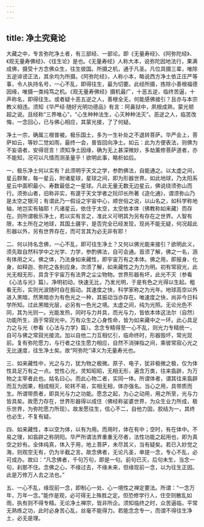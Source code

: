 ```yaml
---
---
---
```

title: 净土究竟论
---




大藏之中，专言弥陀净土者，有三部经、一部论。即《无量寿经》、《阿弥陀经》、《观无量寿佛经》、《往生论》是也。《无量寿经》人称大本，说弥陀因地法行，果满成佛，摄受十方念佛众生，往生彼国。所摄之机，通于凡圣。凡位具摄三辈，唯除五逆诽谤正法，其余均为所摄。《阿弥陀经》，人称小本，略说西方净土依正庄严等事，令人执持名号，一心不乱，即得往生，最为切要。此经所摄，拣除小善根福德因缘，唯摄一类纯笃之机。《观无量寿佛经》摄机最广，十恶五逆，临终苦逼，十声称名，即得往生。或者疑十恶五逆之人，善根全无，何能感佛接引？且亦与本宗教义相违。须知《华严经·随好光明功德品》有言：阿鼻狱中，夙根成熟，蒙光顿超之说。且经称“三界唯心”，“心生种种法生，心灭种种法灭”。恶逆之人，临苦改悔，一念回心，已与佛心相应，其蒙光接，了了何疑。

净土一宗，确属三根普被。极乐国土，多为一生补处之不退转菩萨。华严会上，菩萨如云，等妙二觉如雨，最终一会，普皆回向净土。如云：此为方便表法，则佛为不妄语者，安得诳言！须知净土因缘，确为无上甚深微妙，多劫薰修菩萨道者，亦不能知，况可以凡情而测圣量乎！欲明此事，略析如后。

一、极乐净土何以实有？此须明乎天文之学，参酌佛法，自能通之。以太虚之间，星云群聚，每一星云，附诸星球，星球之间，即为形器世界。如此地球，乃太阳系星云中面积最小、寿数最低之一星球。凡此无量无数无边星云，佛说绕须弥山而行。须弥山者，旧称非实，有邃于天文学者之阮印长所著《造化通》，谓须弥山乃是太空之银河；有谓此乃一假设之宇宙中心，顺世俗之说，以山名之，如科学称地轴，地岂实有轴耶！凡诸星云，依住于太空，太空依本体（佛教称如来藏）而存在。则所谓极乐净土，若以实有言之，准此义可明其为另有存在之世界。人智有限，本土所在之地球，其国土疆宇，是否完全已经发现，现尚不能无疑，何况超此形器以外，另有世界存在，而可言其为必无非有耶！

二、何以持名念佛，一心不乱，即可往生净土？又何以佛光能来接引？欲明此义，须先取自然科学中之光学、力学，参酌佛法，自可会通。首须了解，佛之一名，涵有体用之义。佛之体，乃法身如来藏性，即宇宙万有之本体。佛之用，即报身、化身，如释迦、弥陀之各别应身。次须了解，如来藏性之为力为明。初有常寂光，此光无相无形，具含于宇宙万有法界之尘尘物物。世界形器有坏，此光不灭（参看《心法与光》篇）。净明初动，快速无比，乃发光明，于是有色之光得以生起。粗看无形，实则光波随时自在振动。其速度之快，科学家称之为光年。地球高空以外进入黑暗，然黑暗亦为有色光之一种，其振动当亦存在。唯速度之快，尚非今日科学所知。过此黑暗光层，必另有一色光之境。太虚之间，纯为光照。无论光色不同，其为光则一。光能发热，同时与力并具，而光与力，皆依本体这法尔（自然）功能所生，涵于常寂光中。万有众生之心身性命，皆为如来藏中之一环。此心具足力之与光（参看《心法与力学》篇）。念念专精得至一心不乱，则光力专精统一，自可与佛之常寂光接流。加以自他二力互相忆引，临命终时，形器毁坏，常光现前。复有弥陀愿力，与行者之往生愿力相应，自然不消弹指之间，乘彼常寂心光之无比速度，往生净土矣。故“阿弥陀”译义为无量寿光也。

三、如来藏性中，光之与力，犹为物之极微。原子、电子，犹非极微之极，仅为体性具足万有之一点。觉性心光，灵知昭昭，无相无形，遍含万类，往来翕辟，为万物之主宰者此也。姑名曰心。而此心物二者，实同一体。所谓体者，谓其往来翕辟而互为因果，相成相灭，轮转不易，实相无相，体亦强名。当心之用，具带质而生。所谓带质者，即具光与力之功能。愿念之起，为心之动用，用之所至，光与力皆具矣。故愿力存在，世界形器得以成住（佛经称娑婆世界，为众生业力所成，极乐世界，为弥陀愿力所现）。故发愿往生，信心不二，自他力固，胶结为一，其终也必生，不复有疑。

四、如来藏性，本以空为体，以有为用。而用时，体在有中；空时，有在体中。不易之理，如翕辟之称阴阳。华严所谓法界重重无尽者，法性功能之起用也，即为真空之妙有。全体纯真，体入于用，地上菩萨，未尽其义，当有疑矣。若已入妙觉之海，则观空无有，仍为半截之言。故念佛者，无论凡圣，单提一念，专心不乱，必可成办。故曰：“凡念佛者，千句万句，即是一句。前句已灭，后句未生，当念一句，刹那不住。念佛之心，不缘过去，不缘未来，但缘现前一念，以为往生正因。此是万修万人去之法也。”

五、一心不乱，缘现前一念，即制心一处、心一境性之禅定要法。所谓：“一念万年，万年一念。”能作是观，必可得无上殊胜之定。但恐修学行人，住空则散乱如雨，执有则不得专精。无论净土禅宗，皆非所企。须知临终之时，众苦逼临，平常无熟练之功，此时必身苦心乱，丝毫不能得力。若能念念专一，而谓不得往生净土，必无是理。